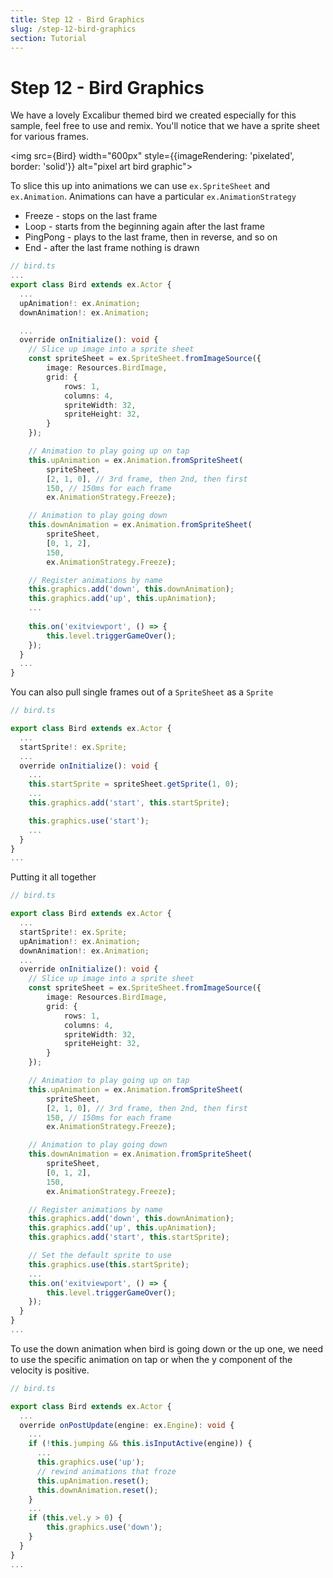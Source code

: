 ```yaml
---
title: Step 12 - Bird Graphics
slug: /step-12-bird-graphics
section: Tutorial
---
```



# Step 12 - Bird Graphics

We have a lovely Excalibur themed bird we created especially for this sample, feel free to use and remix. You'll notice that we have a sprite sheet for various frames.

<img src={Bird} width="600px" style={{imageRendering: 'pixelated', border: 'solid'}} alt="pixel art bird graphic"></img>

To slice this up into animations we can use `ex.SpriteSheet` and `ex.Animation`. Animations can have a particular `ex.AnimationStrategy`
* Freeze - stops on the last frame
* Loop - starts from the beginning again after the last frame
* PingPong - plays to the last frame, then in reverse, and so on
* End - after the last frame nothing is drawn

```typescript
// bird.ts
...
export class Bird extends ex.Actor {
  ...
  upAnimation!: ex.Animation;
  downAnimation!: ex.Animation;

  ...
  override onInitialize(): void {
    // Slice up image into a sprite sheet
    const spriteSheet = ex.SpriteSheet.fromImageSource({
        image: Resources.BirdImage,
        grid: {
            rows: 1,
            columns: 4,
            spriteWidth: 32,
            spriteHeight: 32,
        }
    });

    // Animation to play going up on tap
    this.upAnimation = ex.Animation.fromSpriteSheet(
        spriteSheet,
        [2, 1, 0], // 3rd frame, then 2nd, then first
        150, // 150ms for each frame
        ex.AnimationStrategy.Freeze);

    // Animation to play going down
    this.downAnimation = ex.Animation.fromSpriteSheet(
        spriteSheet,
        [0, 1, 2],
        150,
        ex.AnimationStrategy.Freeze);

    // Register animations by name
    this.graphics.add('down', this.downAnimation);
    this.graphics.add('up', this.upAnimation);
    ...
    
    this.on('exitviewport', () => {
        this.level.triggerGameOver();
    });
  }
  ...
}
```

You can also pull single frames out of a `SpriteSheet` as a `Sprite`

```typescript
// bird.ts

export class Bird extends ex.Actor {
  ...
  startSprite!: ex.Sprite;
  ...
  override onInitialize(): void {
    ...
    this.startSprite = spriteSheet.getSprite(1, 0);
    ...
    this.graphics.add('start', this.startSprite);

    this.graphics.use('start');
    ...
  }
}
...
```

Putting it all together

```typescript
// bird.ts

export class Bird extends ex.Actor {
  ...
  startSprite!: ex.Sprite;
  upAnimation!: ex.Animation;
  downAnimation!: ex.Animation;
  ...
  override onInitialize(): void {
    // Slice up image into a sprite sheet
    const spriteSheet = ex.SpriteSheet.fromImageSource({
        image: Resources.BirdImage,
        grid: {
            rows: 1,
            columns: 4,
            spriteWidth: 32,
            spriteHeight: 32,
        }
    });

    // Animation to play going up on tap
    this.upAnimation = ex.Animation.fromSpriteSheet(
        spriteSheet,
        [2, 1, 0], // 3rd frame, then 2nd, then first
        150, // 150ms for each frame
        ex.AnimationStrategy.Freeze);

    // Animation to play going down
    this.downAnimation = ex.Animation.fromSpriteSheet(
        spriteSheet,
        [0, 1, 2],
        150,
        ex.AnimationStrategy.Freeze);

    // Register animations by name
    this.graphics.add('down', this.downAnimation);
    this.graphics.add('up', this.upAnimation);
    this.graphics.add('start', this.startSprite);

    // Set the default sprite to use
    this.graphics.use(this.startSprite);
    ...
    this.on('exitviewport', () => {
        this.level.triggerGameOver();
    });
  }
}
...
```

To use the down animation when bird is going down or the up one, we need to use the specific animation on tap or when the y component of the velocity is positive.

```typescript
// bird.ts

export class Bird extends ex.Actor {
  ...
  override onPostUpdate(engine: ex.Engine): void {
    ...
    if (!this.jumping && this.isInputActive(engine)) {
      ...
      this.graphics.use('up');
      // rewind animations that froze
      this.upAnimation.reset();
      this.downAnimation.reset();
    }
    ...
    if (this.vel.y > 0) {
        this.graphics.use('down');
    }
  }
}
...
```
